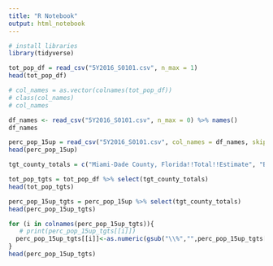 ```yaml
---
title: "R Notebook"
output: html_notebook
---
```


```r
# install libraries
library(tidyverse)
```
```r
tot_pop_df = read_csv("5Y2016_S0101.csv", n_max = 1)
head(tot_pop_df)
```
```r
# col_names = as.vector(colnames(tot_pop_df))
# class(col_names)
# col_names
```


```r
df_names <- read_csv("5Y2016_S0101.csv", n_max = 0) %>% names()
df_names
```
```r
perc_pop_15up = read_csv("5Y2016_S0101.csv", col_names = df_names, skip = 6, n_max = 15)
head(perc_pop_15up)
```
```r
tgt_county_totals = c("Miami-Dade County, Florida!!Total!!Estimate", "Broward County, Florida!!Total!!Estimate", "Palm Beach County, Florida!!Total!!Estimate", "Monroe County, Florida!!Total!!Estimate")
```
```r
tot_pop_tgts = tot_pop_df %>% select(tgt_county_totals)
head(tot_pop_tgts)
```
```r
perc_pop_15up_tgts = perc_pop_15up %>% select(tgt_county_totals)
head(perc_pop_15up_tgts)
```
```r
for (i in colnames(perc_pop_15up_tgts)){
   # print(perc_pop_15up_tgts[[i]])
  perc_pop_15up_tgts[[i]]<-as.numeric(gsub("\\%","",perc_pop_15up_tgts[[i]]/100))
}
head(perc_pop_15up_tgts)
```
```r

```

